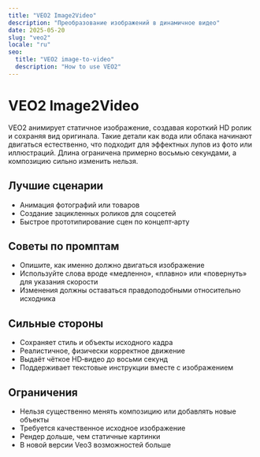 ```yaml
---
title: "VEO2 Image2Video"
description: "Преобразование изображений в динамичное видео"
date: 2025-05-20
slug: "veo2"
locale: "ru"
seo:
  title: "VEO2 image-to-video"
  description: "How to use VEO2"
---
```


# VEO2 Image2Video

VEO2 анимирует статичное изображение, создавая короткий HD ролик и сохраняя вид
оригинала. Такие детали как вода или облака начинают двигаться естественно, что
подходит для эффектных лупов из фото или иллюстраций. Длина ограничена примерно
восьмью секундами, а композицию сильно изменить нельзя.

## Лучшие сценарии

- Анимация фотографий или товаров
- Создание зацикленных роликов для соцсетей
- Быстрое прототипирование сцен по концепт‑арту

## Советы по промптам

- Опишите, как именно должно двигаться изображение
- Используйте слова вроде «медленно», «плавно» или «повернуть» для указания скорости
- Изменения должны оставаться правдоподобными относительно исходника

## Сильные стороны

- Сохраняет стиль и объекты исходного кадра
- Реалистичное, физически корректное движение
- Выдаёт чёткое HD‑видео до восьми секунд
- Поддерживает текстовые инструкции вместе с изображением

## Ограничения

- Нельзя существенно менять композицию или добавлять новые объекты
- Требуется качественное исходное изображение
- Рендер дольше, чем статичные картинки
- В новой версии Veo3 возможностей больше
